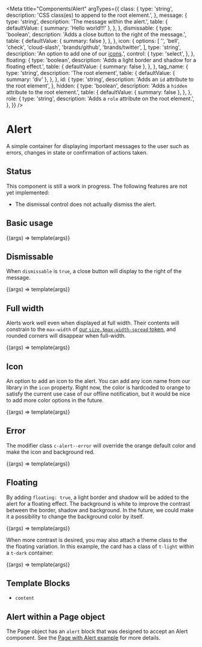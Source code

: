 
<Meta
  title="Components/Alert"
  argTypes={{
    class: {
      type: 'string',
      description: 'CSS class(es) to append to the root element.',
    },
    message: {
      type: 'string',
      description: 'The message within the alert.',
      table: {
        defaultValue: { summary: 'Hello world!!!' },
      },
    },
    dismissable: {
      type: 'boolean',
      description: 'Adds a close button to the right of the message.',
      table: {
        defaultValue: { summary: false },
      },
    },
    icon: {
      options: [
        '',
        'bell',
        'check',
        'cloud-slash',
        'brands/github',
        'brands/twitter',
      ],
      type: 'string',
      description:
        'An option to add one of our [icons](/?path=/docs/design-icons--page).',
      control: {
        type: 'select',
      },
    },
    floating: {
      type: 'boolean',
      description: 'Adds a light border and shadow for a floating effect.',
      table: {
        defaultValue: { summary: false },
      },
    },
    tag_name: {
      type: 'string',
      description: 'The root element',
      table: {
        defaultValue: { summary: 'div' },
      },
    },
    id: {
      type: 'string',
      description: 'Adds an `id` attribute to the root element',
    },
    hidden: {
      type: 'boolean',
      description: 'Adds a `hidden` attribute to the root element.',
      table: {
        defaultValue: { summary: false },
      },
    },
    role: {
      type: 'string',
      description: 'Adds a `role` attribute on the root element.',
    },
  }}
/>

# Alert

A simple container for displaying important messages to the user such as errors, changes in state or confirmation of actions taken.

## Status

This component is still a work in progress. The following features are not yet implemented:

- The dismissal control does not actually dismiss the alert.

## Basic usage

<Canvas>
  <Story
    name="Basic"
    args={{ message: 'Your comment is awaiting moderation.' }}
  >
    {(args) => template(args)}
  </Story>
</Canvas>

<ArgsTable story="Basic" />

## Dismissable

When `dismissable` is `true`, a close button will display to the right of the message.

<Canvas>
  <Story
    name="Dismissable"
    args={{
      message: 'Your action was completed successfully! 🎉',
      dismissable: true,
    }}
  >
    {(args) => template(args)}
  </Story>
</Canvas>

## Full width

Alerts work well even when displayed at full width. Their contents will constrain to the `max-width` of [our `size.$max-width-spread` token](/docs/design-tokens-layout--page), and rounded corners will disappear when full-width.

<Canvas>
  <Story
    name="Full width"
    parameters={{
      layout: 'fullscreen',
    }}
    args={{
      message: 'You appear to be offline. 🤔',
      dismissable: true,
    }}
  >
    {(args) => template(args)}
  </Story>
</Canvas>

## Icon

An option to add an icon to the alert. You can add any icon name from our library in the `icon` property. Right now, the color is hardcoded to orange to satisfy the current use case of our offline notification, but it would be nice to add more color options in the future.

<Canvas>
  <Story
    name="Icon"
    args={{
      message: 'Your action was completed successfully! 🎉',
      icon: 'check',
    }}
  >
    {(args) => template(args)}
  </Story>
</Canvas>

## Error

The modifier class `c-alert--error` will override the orange default color and make the icon and background red.

<Canvas>
  <Story
    name="Error"
    args={{
      message: 'Oops! Something went wrong.',
      dismissable: true,
      class: 'c-alert--error',
      icon: 'confused-face',
    }}
  >
    {(args) => template(args)}
  </Story>
</Canvas>

## Floating

By adding `floating: true`, a light border and shadow will be added to the alert for a floating effect. The background is white to improve the contrast between the border, shadow and background. In the future, we could make it a possibility to change the background color by itself.

<Canvas>
  <Story
    name="Floating"
    args={{
      message: 'You appear to be offline. 🤔',
      dismissable: true,
      floating: true,
      icon: 'bell',
    }}
  >
    {(args) => template(args)}
  </Story>
</Canvas>

When more contrast is desired, you may also attach a theme class to the the floating variation. In this example, the card has a class of `t-light` within a `t-dark` container:

<Canvas>
  <Story
    name="Themed Floating"
    parameters={{
      theme: 't-dark',
    }}
    args={{
      message: 'You appear to be offline. 🤔',
      dismissable: true,
      floating: true,
      icon: 'bell',
      class: 't-light',
    }}
  >
    {(args) => template(args)}
  </Story>
</Canvas>

## Template Blocks

- `content`

## Alert within a Page object

The Page object has an `alert` block that was designed to accept an Alert component. See the [Page with Alert example](/?path=/docs/objects-page--example-with-alert) for more details.
